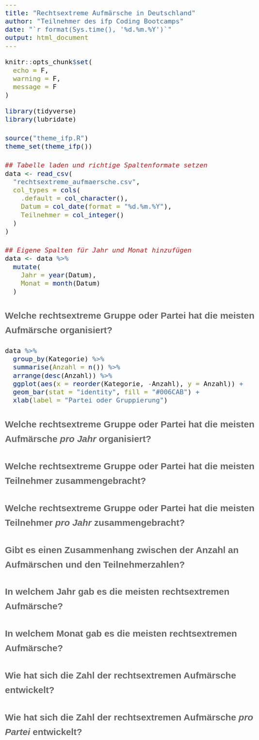 ```yaml
---
title: "Rechtsextreme Aufmärsche in Deutschland"
author: "Teilnehmer des ifp Coding Bootcamps"
date: "`r format(Sys.time(), '%d.%m.%Y')`"
output: html_document
---
```


```r
knitr::opts_chunk$set(
  echo = F,
  warning = F,
  message = F
)
```

<style>
@import url('https://fonts.googleapis.com/css?family=Fira+Sans&display=swap');
body {
  font-family: "Fira Sans", sans-serif;
  font-size: 1.6em;
  line-height: 1.6;
  -webkit-hyphens: auto;
  -moz-hyphens: auto;
  -ms-hyphens: auto;
  hyphens: auto;
}

h1 {
  color: #DF6233;
}

h2, h3, h4 {
  color: #666666;
}

a {
  color: #006CAB;
}
</style>

```r
library(tidyverse)
library(lubridate)

source("theme_ifp.R")
theme_set(theme_ifp())

## Tabelle laden und richtige Spaltenformate setzen 
data <- read_csv(
  "rechtsextreme_aufmaersche.csv",
  col_types = cols(
    .default = col_character(),
    Datum = col_date(format = "%d.%m.%Y"),
    Teilnehmer = col_integer()
  )
)

## Eigene Spalten für Jahr und Monat hinzufügen
data <- data %>%
  mutate(
    Jahr = year(Datum),
    Monat = month(Datum)
  )
```

### Welche rechtsextreme Gruppe oder Partei hat die meisten Aufmärsche organisiert?

```r
data %>%
  group_by(Kategorie) %>%
  summarise(Anzahl = n()) %>%
  arrange(desc(Anzahl)) %>%
  ggplot(aes(x = reorder(Kategorie, -Anzahl), y = Anzahl)) +
  geom_bar(stat = "identity", fill = "#006CAB") +
  xlab(label = "Partei oder Gruppierung")
```

### Welche rechtsextreme Gruppe oder Partei hat die meisten Aufmärsche *pro Jahr* organisiert?

### Welche rechtsextreme Gruppe oder Partei hat die meisten Teilnehmer zusammengebracht?

### Welche rechtsextreme Gruppe oder Partei hat die meisten Teilnehmer *pro Jahr* zusammengebracht?

### Gibt es einen Zusammenhang zwischen der Anzahl an Aufmärschen und den Teilnehmerzahlen?

### In welchem Jahr gab es die meisten rechtsextremen Aufmärsche?

### In welchem Monat gab es die meisten rechtsextremen Aufmärsche?

### Wie hat sich die Zahl der rechtsextremen Aufmärsche entwickelt?

### Wie hat sich die Zahl der rechtsextremen Aufmärsche *pro Partei* entwickelt?

